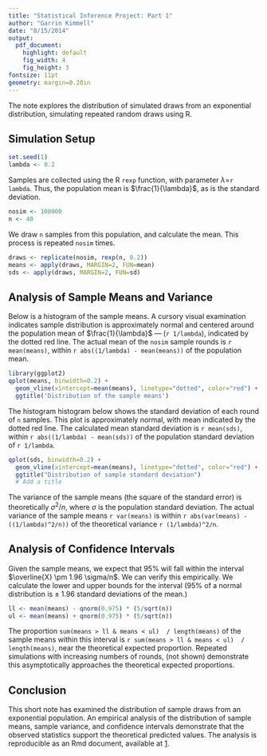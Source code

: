 ```yaml
---
title: "Statistical Inference Project: Part 1"
author: "Garrin Kimmell"
date: "8/15/2014"
output: 
  pdf_document:
    highlight: default
    fig_width: 4
    fig_height: 3
fontsize: 11pt
geometry: margin=0.20in
---
```



The note explores the distribution of simulated draws from an exponential distribution, simulating repeated random draws using R.

## Simulation Setup

```r
set.seed(1)
lambda <- 0.2
```

Samples are collected using the R `rexp` function, with parameter $\lambda$=`r lambda`. Thus, the population mean is $\frac{1}{\lambda}$, as is the standard deviation.

``` r
nosim <- 100000
n <- 40
```

We draw `n` samples from this population, and calculate the mean. This process is repeated `nosim` times. 

``` r
draws <- replicate(nosim, rexp(n, 0.2))
means <- apply(draws, MARGIN=2, FUN=mean)
sds <- apply(draws, MARGIN=2, FUN=sd)
```

## Analysis of Sample Means and Variance

Below is a histogram of the sample means. A cursory visual examination indicates sample distribution is  approximately normal and centered around the population mean of $\frac{1}{\lambda}$  --- (`r 1/lambda`), indicated by the dotted red line. The actual mean of the `nosim` sample rounds is `r mean(means)`, within `r abs((1/lambda) - mean(means))` of the population mean.

```r
library(ggplot2)
qplot(means, binwidth=0.2) +
  geom_vline(xintercept=mean(means), linetype="dotted", color="red") + 
  ggtitle('Distribution of the sample means')
```

The histogram histogram below shows the standard deviation of each round of `n` samples. This plot is approximately normal, with mean indicated by the dotted red line. The calculated mean standard deviation is `r mean(sds)`, within `r abs((1/lambda) - mean(sds))` of the population standard deviation of `r 1/lambda`. 

```r
qplot(sds, binwidth=0.2) +
  geom_vline(xintercept=mean(means), linetype="dotted", color="red") + 
  ggtitle("Distribution of sample standard deviation")
  # Add a title
```

The variance of the sample means (the square of the standard error) is theoretically $\sigma^2/n$, where $\sigma$ is the population standard deviation. The actual variance of the sample means `r var(means)` is within `r abs(var(means) - ((1/lambda)^2/n))` of the theoretical variance `r (1/lambda)^2/n`.

## Analysis of Confidence Intervals

Given the sample means, we expect that 95% will fall within the interval $\overline{X} \pm 1.96 \sigma/n$. We can verify this empirically. We calculate the lower and upper bounds for the interval (95% of a normal distribution is $\pm$ 1.96 standard deviations of the mean.)

```r
ll <- mean(means) - qnorm(0.975) * (5/sqrt(n))
ul <- mean(means) + qnorm(0.975) * (5/sqrt(n))
```

The proportion `sum(means > ll & means < ul)  / length(means)` of the sample means within this interval is `r sum(means > ll & means < ul)  / length(means)`, near the theoretical expected proportion. Repeated simulations with increasing numbers of rounds, (not shown) demonstrate this asymptotically approaches the theoretical expected proportions. 

## Conclusion

This short note has examined the distribution of sample draws from an exponential population. An empirical analysis of the distribution of sample means, sample variance, and confidence intervals demonstrate that the observed statistics support the theoretical predicted values. The analysis is reproducible as an Rmd document, available at [1].

[1]:  https://github.com/garrinkimmell/stats/project/simulation.Rmd



